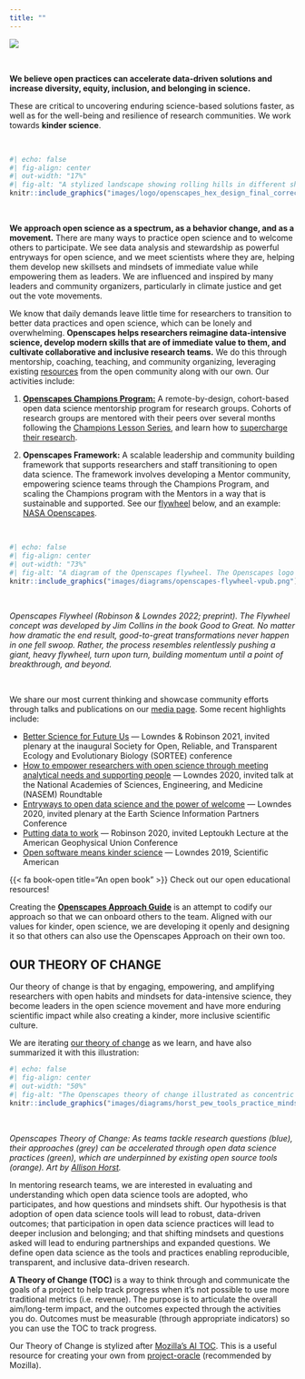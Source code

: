 ```yaml
---
title: ""
---
```


::: column-screen
![](images/banner_imgs/text_banners/our_approach_banner.png)

<br>

::: white-div
::: {.medium-body-text .bold700 .center-text}
**We believe open practices can accelerate data-driven solutions and increase diversity, equity, inclusion, and belonging in science.**
:::

::: center-text
These are critical to uncovering enduring science-based solutions faster, as well as for the well-being and resilience of research communities. We work towards **kinder science**.
:::

<br>

```r
#| echo: false
#| fig-align: center
#| out-width: "17%"
#| fig-alt: "A stylized landscape showing rolling hills in different shades of orange, with purple flowers along the ridgelines. Subtle gridlines on the hills and circle packing in the flowers give a nod to data in the environment."
knitr::include_graphics("images/logo/openscapes_hex_design_final_correct_dimensions.png")
```

<br>

**We approach open science as a spectrum, as a behavior change, and as a movement.** There are many ways to practice open science and to welcome others to participate. We see data analysis and stewardship as powerful entryways for open science, and we meet scientists where they are, helping them develop new skillsets and mindsets of immediate value while empowering them as leaders. We are influenced and inspired by many leaders and community organizers, particularly in climate justice and get out the vote movements.

We know that daily demands leave little time for researchers to transition to better data practices and open science, which can be lonely and overwhelming. **Openscapes helps researchers reimagine data-intensive science, develop modern skills that are of immediate value to them, and cultivate collaborative and inclusive research teams.** We do this through mentorship, coaching, teaching, and community organizing, leveraging existing [resources](resources.qmd) from the open community along with our own. Our activities include:

1.  [**Openscapes Champions Program:**](champions_program.qmd) A remote-by-design, cohort-based open data science mentorship program for research groups. Cohorts of research groups are mentored with their peers over several months following the [Champions Lesson Series](https://openscapes.github.io/series), and learn how to [supercharge their research](https://www.nature.com/articles/d41586-019-03335-4).

2.  **Openscapes Framework:** A scalable leadership and community building framework that supports researchers and staff transitioning to open data science. The framework involves developing a Mentor community, empowering science teams through the Champions Program, and scaling the Champions program with the Mentors in a way that is sustainable and supported. See our [flywheel](https://www.jimcollins.com/concepts/the-flywheel.html) below, and an example: [NASA Openscapes](https://nasa-openscapes.github.io/).

<br>

```r
#| echo: false
#| fig-align: center
#| out-width: "73%"
#| fig-alt: "A diagram of the Openscapes flywheel. The Openscapes logo sits in the center of a cyclical process. The text around the logo reads as follows: 'Welcome bright spots (be they mentors or researchers) -- people who want to work better and collaborate' > 'Create space and place to connect and collaborate; remove barriers to participation (paid time, part of jobs)' > 'Invest in learning and trust; Everyone has something to learn, ask, teach; don't need to be an expert in everything. Cultivate psychological safety, growth mindset. Slowing down to speed up.' > 'Work Openly; Put what you learn into practice quickly, role-modeing sharing imperfect work and identifying common challenges and opportunities. Openness is a spectrum; first Future You and then Future Us' > Leverage common workflows, skills, tools; This is where we speed up: Iterate, reuse, remix with each other and teh broader community' > 'Inspire broader scientific communities through visible examples and leaders -- Open science shift' > repeat. These six steps are summarized by three overarching goals, which are also written around the logo: 'Engage a future us mindset', 'Empower learning culture', and 'Amplify open leaders'."
knitr::include_graphics("images/diagrams/openscapes-flywheel-vpub.png")
```

<br>

::: {.caption-text .center-text}
*Openscapes Flywheel (Robinson & Lowndes 2022; preprint). The Flywheel concept was developed by Jim Collins in the book Good to Great. No matter how dramatic the end result, good-to-great transformations never happen in one fell swoop. Rather, the process resembles relentlessly pushing a giant, heavy flywheel, turn upon turn, building momentum until a point of breakthrough, and beyond.*
:::

<br>

We share our most current thinking and showcase community efforts through talks and publications on our [media page](media.qmd). Some recent highlights include:

-   [Better Science for Future Us](https://docs.google.com/presentation/d/1HGw4P095-lblHiGQHXYidHiVysjrPxuojxTxKtE13vk/edit) --- Lowndes & Robinson 2021, invited plenary at the inaugural Society for Open, Reliable, and Transparent Ecology and Evolutionary Biology (SORTEE) conference
-   [How to empower researchers with open science through meeting analytical needs and supporting people](https://docs.google.com/presentation/d/1AmnPV8eLQl9_0EuHQAqp7xBMHcUlcFkM30509BwJkMA/edit#slide=id.p) --- Lowndes 2020, invited talk at the National Academies of Sciences, Engineering, and Medicine (NASEM) Roundtable
-   [Entryways to open data science and the power of welcome](https://docs.google.com/presentation/d/1DjrMaEOw1F7zAIEXq3ZjiiyaqVAjydLyYww7huGfch8/edit?usp=sharing) --- Lowndes 2020, invited plenary at the Earth Science Information Partners Conference
-   [Putting data to work](https://zenodo.org/record/4315009#.X_-P9OB7nOQ) --- Robinson 2020, invited Leptoukh Lecture at the American Geophysical Union Conference
-   [Open software means kinder science](https://blogs.scientificamerican.com/observations/open-software-means-kinder-science/) --- Lowndes 2019, Scientific American

::: {.yellow-bg }
::: {.medium-body-text .center-text}
{{< fa book-open title="An open book" >}} Check out our open educational resources!
:::
::: {.center-text}
Creating the [**Openscapes Approach Guide**](https://openscapes.github.io/approach-guide/) is an attempt to codify our approach so that we can onboard others to the team. Aligned with our values for kinder, open science, we are developing it openly and designing it so that others can also use the Openscapes Approach on their own too.
:::
:::

## OUR THEORY OF CHANGE

Our theory of change is that by engaging, empowering, and amplifying researchers with open habits and mindsets for data-intensive science, they become leaders in the open science movement and have more enduring scientific impact while also creating a kinder, more inclusive scientific culture.

We are iterating [our theory of change](https://docs.google.com/spreadsheets/d/e/2PACX-1vRsku45HW-vQCPaVARXIo7a18KHdYxwn_0vk2QdNP5RZ7kUxNyqD466NYiagxZtyqoabXAilK32U5yx/pubhtml?gid=365554279&single=true) as we learn, and have also summarized it with this illustration:

```r
#| echo: false
#| fig-align: center
#| out-width: "50%"
#| fig-alt: "The Openscapes theory of change illustrated as concentric circles. The outer gray circle represents approaches. The phrases, 'Data, Evidence, Knowledge', 'Theory, Understanding', and 'Methods, Science, Policy' are written aatop this gray circle. Blue  boxes sit atop the gray circle as well. They say, 'QUESTIONS teams tackle', 'TEAMS: scientists, researchers, practitioners', 'PARTNERS + COMMUNITIES'. A green circle representing Open Data Science Practices sits within the gray outer cricle. The following words are writtedn atop the green circle: 'Kindess + Inclusion', 'Robust Analyses', 'Streamlined Collaboration', 'Expanded Communications'. At the center of this diagram is a Ven Diagram of three overlapping orange circles representing Open Data Science Tools. Once circle represents 'Code + Version Control' (tools such as git, R, Python), 'Contribution Platforms' (tools such as GitHub, disqus), and 'Publication + Distribution' (tools such as R Markdown, dashboards, websites)."
knitr::include_graphics("images/diagrams/horst_pew_tools_practice_mindset.jpg")
```

<br>

::: {.caption-text .center-text}
*Openscapes Theory of Change: As teams tackle research questions (blue), their approaches (grey) can be accelerated through open data science practices (green), which are underpinned by existing open source tools (orange). Art by [Allison Horst](https://twitter.com/allison_horst).*
:::

In mentoring research teams, we are interested in evaluating and understanding which open data science tools are adopted, who participates, and how questions and mindsets shift. Our hypothesis is that adoption of open data science tools will lead to robust, data-driven outcomes; that participation in open data science practices will lead to deeper inclusion and belonging; and that shifting mindsets and questions asked will lead to enduring partnerships and expanded questions. We define open data science as the tools and practices enabling reproducible, transparent, and inclusive data-driven research.

::: {.yellow-bg}
**A Theory of Change (TOC)** is a way to think through and communicate the goals of a project to help track progress when it's not possible to use more traditional metrics (i.e. revenue). The purpose is to articulate the overall aim/long-term impact, and the outcomes expected through the activities you do. Outcomes must be measurable (through appropriate indicators) so you can use the TOC to track progress.

Our Theory of Change is stylized after [Mozilla's AI TOC](https://wiki.mozilla.org/images/f/f9/MoFo_AI_Theory_of_Change_%28ToC%29_%E2%80%93_Landscape_Design.jpg). This is a useful resource for creating your own from [project-oracle](https://project-oracle.com/uploads/files/2.2_Project_Oracle_-_Theory_of_Change_guidance_-_June_2014.pdf) (recommended by Mozilla).
:::
:::
:::
